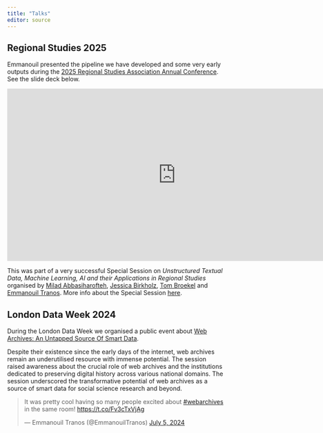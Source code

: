 ```yaml
---
title: "Talks"
editor: source
---
```


## Regional Studies 2025

Emmanouil presented the pipeline we have developed and some very early outputs 
during the [2025 Regional Studies Association Annual Conference](https://www.regionalstudies.org/events/rsa25/). See the slide deck
below.

```{=html}
<iframe width="780" height="400" src="https://uob-my.sharepoint.com/personal/nw19521_bristol_ac_uk/_layouts/15/Doc.aspx?sourcedoc={c20615f6-15a7-492c-a239-1396bf5fef88}&amp;action=embedview&amp;wdAr=1.7777777777777777" data-external="1"  frameBorder="0"></iframe>
```

This was part of a very successful Special Session on *Unstructured Textual Data, Machine Learning, AI and their Applications in Regional Studies* organised by [Milad Abbasiharofteh](https://www.rug.nl/staff/m.abbasiharofteh/?lang=en), 
[Jessica Birkholz](https://www.uni-bremen.de/en/guenther/staff/team-1/dr-jessica-birkholz), 
[Tom Broekel](https://www.tombroekel.de/) and [Emmanouil Tranos](https://etranos.info/). 
More info about the Special Session  [here](https://www.linkedin.com/posts/milad-abbasiharofteh-141250132_2025-rsa-annual-conference-rsa-main-activity-7274355501021237248-ey08/).

## London Data Week 2024

During the London Data Week we organised a public event about 
[Web Archives: An Untapped Source Of Smart Data](https://londondataweek.org/events/#web-archives-an-untapped-source-of-smart-data).

Despite their existence since the early days of the internet, web archives remain 
an underutilised resource with immense potential. The session raised awareness 
about the crucial role of web archives and the institutions dedicated to 
preserving digital history across various national domains. The session 
underscored the transformative potential of web archives as a source of smart 
data for social science research and beyond.

<blockquote class="twitter-tweet"><p lang="en" dir="ltr">It was pretty cool having so many people excited about <a href="https://twitter.com/hashtag/webarchives?src=hash&amp;ref_src=twsrc%5Etfw">#webarchives</a> in the same room! <a href="https://t.co/Fv3cTxVjAg">https://t.co/Fv3cTxVjAg</a></p>&mdash; Emmanouil Tranos (@EmmanouilTranos) <a href="https://twitter.com/EmmanouilTranos/status/1809285494926090393?ref_src=twsrc%5Etfw">July 5, 2024</a></blockquote> <script async src="https://platform.twitter.com/widgets.js" charset="utf-8"></script>

